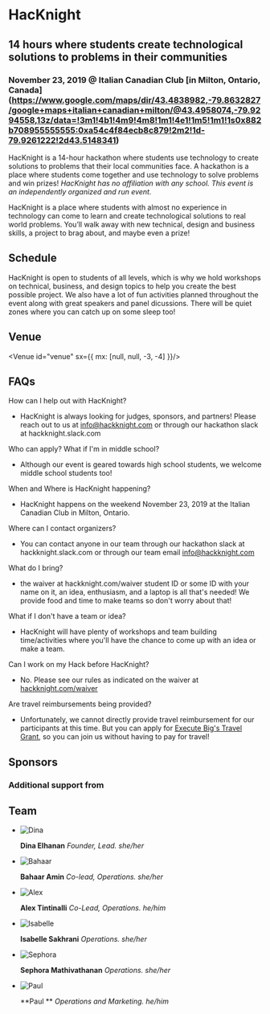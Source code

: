 
<Banner>

# HacKnight

## 14 hours where students create technological solutions to problems in their communities

### November 23, 2019 @ Italian Canadian Club [in Milton, Ontario, Canada] (https://www.google.com/maps/dir/43.4838982,-79.8632827/google+maps+italian+canadian+milton/@43.4958074,-79.9294558,13z/data=!3m1!4b1!4m9!4m8!1m1!4e1!1m5!1m1!1s0x882b708955555555:0xa54c4f84ecb8c879!2m2!1d-79.9261222!2d43.5148341)
</Banner>

<Gallery>
<Photo showAlt alt="Students at a Workshop at the Hackathon Hack Penn" src="https://cdn.glitch.com/3d283e0f-19c4-4546-b0b2-223ec3a7dc23%2Fworkshop.jpg?v=1565769230073" />

HacKnight is a 14-hour hackathon where students use technology to create solutions to problems that their local communities face. A hackathon is a place where students come together and use technology to solve problems and win prizes! _*HacKnight has no affiliation with any school. This event is an independently organized and run event.*_

HacKnight is a place where students with almost no experience in technology can come to learn and create technological solutions to real world problems. You’ll walk away with new technical, design and business skills, a project to brag about, and maybe even a prize!
<Photo showAlt alt="Students hacking away at projects at the hackathon Hack Penn" src="https://cdn.glitch.com/3d283e0f-19c4-4546-b0b2-223ec3a7dc23%2Foverview_3.jpg?v=1565769238972" />
</Gallery>
<Container>

## Schedule
HacKnight is open to students of all levels, which is why we hold workshops on technical, business, and design topics to help you create the best possible project. We also have a lot of fun activities planned throughout the event along with great speakers and panel dicussions. There will be quiet zones where you can catch up on some sleep too!
<Schedule id="schedule" showAlt alt="HacKnight Schedule" src="https://cdn.glitch.com/0ac33e0f-67fc-4d7d-bb15-8c3456d17607%2FGroup%202.svg?v=1573915885266" />

## Venue
<Venue id="venue" sx={{ mx: [null, null, -3, -4] }}/>

## FAQs
<List id="faq">

How can I help out with HacKnight?
- HacKnight is always looking for judges, sponsors, and partners! Please reach out to us at info@hackknight.com or through our hackathon slack at hackknight.slack.com

Who can apply? What if I'm in middle school?
 - Although our event is geared towards high school students, we welcome middle school students too! 
 
When and Where is HacKnight happening?
- HacKnight happens on the weekend November 23, 2019 at the Italian Canadian Club in Milton, Ontario.

Where can I contact organizers?
- You can contact anyone in our team through our hackathon slack at hackknight.slack.com or through our team email info@hackknight.com
    
What do I bring?
- the waiver at hackknight.com/waiver student ID or some ID with your name on it, an idea, enthusiasm, and a laptop is all that's needed! We provide food and time to make teams so don't worry about that!

What if I don't have a team or idea?
- HacKnight will have plenty of workshops and team building time/activities where you'll have the chance to come up with an idea or make a team.

Can I work on my Hack before HacKnight?
- No. Please see our rules as indicated on the waiver at [hackknight.com/waiver](hackknight.com/waiver)
 
Are travel reimbursements being provided?
- Unfortunately, we cannot directly provide travel reimbursement for our participants at this time. But you can apply for [Execute Big's Travel Grant](https://grant.executebig.org), so you can join us without having to pay for travel!

</List>

## Sponsors

<Sponsors />

### Additional support from

<Sponsors section="additionalSupport" />

## Team

<Team>

- ![Dina](https://github.com/dinaelhanan.png)

  **Dina Elhanan** _Founder, Lead. she/her_

- ![Bahaar](https://cdn.glitch.com/0ac33e0f-67fc-4d7d-bb15-8c3456d17607%2Fbahaar.jpg?v=1570570645812)

  **Bahaar Amin** _Co-lead, Operations. she/her_
  
- ![Alex](https://cdn.glitch.com/0ac33e0f-67fc-4d7d-bb15-8c3456d17607%2Favatar.jpg?v=1574437099302)

  **Alex Tintinalli** _Co-Lead, Operations. he/him_
  
- ![Isabelle](https://cdn.glitch.com/0ac33e0f-67fc-4d7d-bb15-8c3456d17607%2FIMG_20191117_162434_722.jpg?v=1574038970854)

  **Isabelle Sakhrani** _Operations. she/her_

- ![Sephora](https://cdn.glitch.com/0ac33e0f-67fc-4d7d-bb15-8c3456d17607%2Fsephora.jpg?v=1571086397347)

  **Sephora Mathivathanan** _Operations. she/her_
  
- ![Paul](https://cdn.glitch.com/0ac33e0f-67fc-4d7d-bb15-8c3456d17607%2FIMG_20191117_200111_854.jpg?v=1574038969729)

  **Paul ** _Operations and Marketing. he/him_

</Team>

</Container>

